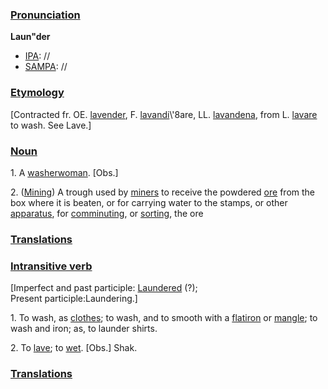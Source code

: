 ===[[Pronunciation]]===

'''Laun"der '''
*[[IPA]]: //
*[[SAMPA]]: //
===[[Etymology]]===

[Contracted fr. OE. [[lavender]], F. [[lavandi]]\'8are, LL. [[lavandena]], from L. [[lavare]] to wash. See Lave.]
===[[Noun]]===

1. A [[washerwoman]]. [Obs.]

2. ([[Mining]]) A trough used by [[miners]] to receive the powdered [[ore]] from the box where it is beaten, or for carrying water to the stamps, or other [[apparatus]], for [[comminuting]], or [[sorting]], the ore
===[[Translations]]===
===[[Intransitive verb]]===

[Imperfect and past participle: [[Laundered]] (?); <br>
Present participle:Laundering.]

1. To wash, as [[clothes]]; to wash, and to smooth with a [[flatiron]] or [[mangle]]; to wash and iron; as, to launder shirts.

2. To [[lave]]; to [[wet]]. [Obs.] Shak.
===[[Translations]]===